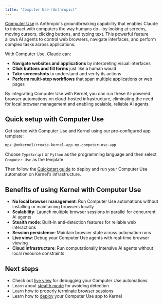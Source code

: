```yaml
---
title: "Computer Use (Anthropic)"
---
```


[Computer Use](https://docs.claude.com/en/docs/agents-and-tools/tool-use/computer-use-tool) is Anthropic's groundbreaking capability that enables Claude to interact with computers the way humans do—by looking at screens, moving cursors, clicking buttons, and typing text. This powerful feature allows AI agents to control web browsers, navigate interfaces, and perform complex tasks across applications.

With Computer Use, Claude can:
- **Navigate websites and applications** by interpreting visual interfaces
- **Click buttons and fill forms** just like a human would
- **Take screenshots** to understand and verify its actions
- **Perform multi-step workflows** that span multiple applications or web pages

By integrating Computer Use with Kernel, you can run these AI-powered browser automations on cloud-hosted infrastructure, eliminating the need for local browser management and enabling scalable, reliable AI agents.

## Quick setup with Computer Use

Get started with Computer Use and Kernel using our pre-configured app template:

```bash
npx @onkernel/create-kernel-app my-computer-use-app
```

Choose `TypeScript` or `Python` as the programming language and then select `Computer Use` as the template.

Then follow the [Quickstart guide](/quickstart/) to deploy and run your Computer Use automation on Kernel's infrastructure.

## Benefits of using Kernel with Computer Use

- **No local browser management**: Run Computer Use automations without installing or maintaining browsers locally
- **Scalability**: Launch multiple browser sessions in parallel for concurrent AI agents
- **Stealth mode**: Built-in anti-detection features for reliable web interactions
- **Session persistence**: Maintain browser state across automation runs
- **Live view**: Debug your Computer Use agents with real-time browser viewing
- **Cloud infrastructure**: Run computationally intensive AI agents without local resource constraints

## Next steps

- Check out [live view](/browsers/live-view) for debugging your Computer Use automations
- Learn about [stealth mode](/browsers/stealth) for avoiding detection
- Learn how to properly [terminate browser sessions](/browsers/termination)
- Learn how to [deploy](/apps/deploy) your Computer Use app to Kernel
